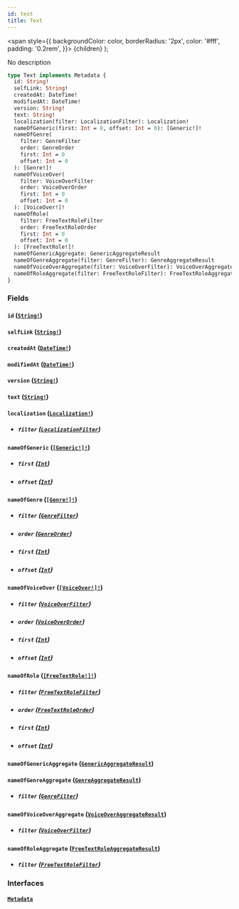 ```yaml
---
id: text
title: Text
---
```


<span
style={{
      backgroundColor: color,
      borderRadius: '2px',
      color: '#fff',
      padding: '0.2rem',
    }}>
{children}
</span>
);

No description

```graphql
type Text implements Metadata {
  id: String!
  selfLink: String!
  createdAt: DateTime!
  modifiedAt: DateTime!
  version: String!
  text: String!
  localization(filter: LocalizationFilter): Localization!
  nameOfGeneric(first: Int = 0, offset: Int = 0): [Generic!]!
  nameOfGenre(
    filter: GenreFilter
    order: GenreOrder
    first: Int = 0
    offset: Int = 0
  ): [Genre!]!
  nameOfVoiceOver(
    filter: VoiceOverFilter
    order: VoiceOverOrder
    first: Int = 0
    offset: Int = 0
  ): [VoiceOver!]!
  nameOfRole(
    filter: FreeTextRoleFilter
    order: FreeTextRoleOrder
    first: Int = 0
    offset: Int = 0
  ): [FreeTextRole!]!
  nameOfGenericAggregate: GenericAggregateResult
  nameOfGenreAggregate(filter: GenreFilter): GenreAggregateResult
  nameOfVoiceOverAggregate(filter: VoiceOverFilter): VoiceOverAggregateResult
  nameOfRoleAggregate(filter: FreeTextRoleFilter): FreeTextRoleAggregateResult
}
```

### Fields

#### `id` ([`String!`](/docs/schema/scalars/string))

#### `selfLink` ([`String!`](/docs/schema/scalars/string))

#### `createdAt` ([`DateTime!`](/docs/schema/scalars/date-time))

#### `modifiedAt` ([`DateTime!`](/docs/schema/scalars/date-time))

#### `version` ([`String!`](/docs/schema/scalars/string))

#### `text` ([`String!`](/docs/schema/scalars/string))

#### `localization` ([`Localization!`](/docs/schema/objects/localization))

- ##### `filter` ([`LocalizationFilter`](/docs/schema/inputs/localization-filter))

#### `nameOfGeneric` ([`[Generic!]!`](/docs/schema/interfaces/generic))

- ##### `first` ([`Int`](/docs/schema/scalars/int))

- ##### `offset` ([`Int`](/docs/schema/scalars/int))

#### `nameOfGenre` ([`[Genre!]!`](/docs/schema/objects/genre))

- ##### `filter` ([`GenreFilter`](/docs/schema/inputs/genre-filter))

- ##### `order` ([`GenreOrder`](/docs/schema/inputs/genre-order))

- ##### `first` ([`Int`](/docs/schema/scalars/int))

- ##### `offset` ([`Int`](/docs/schema/scalars/int))

#### `nameOfVoiceOver` ([`[VoiceOver!]!`](/docs/schema/objects/voice-over))

- ##### `filter` ([`VoiceOverFilter`](/docs/schema/inputs/voice-over-filter))

- ##### `order` ([`VoiceOverOrder`](/docs/schema/inputs/voice-over-order))

- ##### `first` ([`Int`](/docs/schema/scalars/int))

- ##### `offset` ([`Int`](/docs/schema/scalars/int))

#### `nameOfRole` ([`[FreeTextRole!]!`](/docs/schema/objects/free-text-role))

- ##### `filter` ([`FreeTextRoleFilter`](/docs/schema/inputs/free-text-role-filter))

- ##### `order` ([`FreeTextRoleOrder`](/docs/schema/inputs/free-text-role-order))

- ##### `first` ([`Int`](/docs/schema/scalars/int))

- ##### `offset` ([`Int`](/docs/schema/scalars/int))

#### `nameOfGenericAggregate` ([`GenericAggregateResult`](/docs/schema/objects/generic-aggregate-result))

#### `nameOfGenreAggregate` ([`GenreAggregateResult`](/docs/schema/objects/genre-aggregate-result))

- ##### `filter` ([`GenreFilter`](/docs/schema/inputs/genre-filter))

#### `nameOfVoiceOverAggregate` ([`VoiceOverAggregateResult`](/docs/schema/objects/voice-over-aggregate-result))

- ##### `filter` ([`VoiceOverFilter`](/docs/schema/inputs/voice-over-filter))

#### `nameOfRoleAggregate` ([`FreeTextRoleAggregateResult`](/docs/schema/objects/free-text-role-aggregate-result))

- ##### `filter` ([`FreeTextRoleFilter`](/docs/schema/inputs/free-text-role-filter))

### Interfaces

#### [`Metadata`](/docs/schema/interfaces/metadata)
